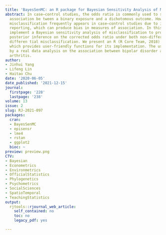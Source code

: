 ```yaml
---
title: 'BayesSenMC: an R package for Bayesian Sensitivity Analysis of Misclassification'
abstract: In case–control studies, the odds ratio is commonly used to summarize the
  association be tween a binary exposure and a dichotomous outcome. However, exposure
  misclassification frequently appears in case–control studies due to inaccurate data
  reporting, which can produce bias in measures of association. In this article, we
  implement a Bayesian sensitivity analysis of misclassification to provide a full
  posterior inference on the corrected odds ratio under both non-differential and
  differen tial misclassification. We present an R (R Core Team, 2018) package BayesSenMC,
  which provides user-friendly functions for its implementation. The usage is illustrated
  by a real data analysis on the association between bipolar disorder and rheumatoid
  arthritis.
author:
- Jinhui Yang
- Lifeng Lin
- Haitao Chu
date: '2020-06-05'
date_published: '2021-12-15'
journal:
  firstpage: '228'
  lastpage: '238'
volume: 13
issue: 2
slug: RJ-2021-097
packages:
  cran:
  - BayesSenMC
  - episensr
  - lme4
  - rstan
  - ggplot2
  bioc: ~
preview: preview.png
CTV:
- Bayesian
- Econometrics
- Environmetrics
- OfficialStatistics
- Phylogenetics
- Psychometrics
- SocialSciences
- SpatioTemporal
- TeachingStatistics
output:
  rjtools::rjournal_web_article:
    self_contained: no
    toc: no
    legacy_pdf: yes

---
```

